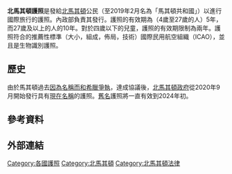 {{Translating|||time=2021-02-21T08:51:45+00:00}}
{{Unreferenced|time=2021-02-19T12:43:38+00:00}}
{{Infobox Identity document
| document_name       = 北馬其頓護照
| image               = North Macedonian Passport.png
| image_caption       = 北馬其頓護照封面，印有[[馬其頓語|馬其頓語]]、[[英語|英語]]及[[法語|法語]]
| image2              = BiometricFirstPageOfMKDPassport2.JPG
| image_caption2      = 2019年以前的馬其頓護照首兩面
| date_first_issued   = 
| using_jurisdiction  = {{flag|North Macedonia}}
| valid_jurisdictions = 
| document_type       = [[護照|護照]]
| purpose             = 身分證明
| eligibility         = [[Nationality_law_of_North_Macedonia|Macedonian citizenship]]
| expiration          = 4歲至27歲的人5年，而27歲及以上的人的10年。對於四歲以下的兒童，護照的有效期限制為兩年。
}}

'''北馬其頓護照'''是發給[[北馬其頓|北馬其頓]]公民（至2019年2月名為「馬其頓共和國」）以進行國際旅行的護照。內政部負責其發行。護照的有效期為（4歲至27歲的人）5年，而27歲及以上的人的10年。對於四歲以下的兒童，護照的有效期限制為兩年。護照符合的推薦性標準（大小，組成，佈局，技術）國際民用航空組織（ICAO），並且是生物識別護照。

== 歷史 ==
由於馬其頓過去[[馬其頓名稱爭議|因為名稱而和希臘爭執]]，達成協議後，[[北馬其頓政府|北馬其頓政府]]從2020年9月開始發行具有[[普雷斯帕協議|現在名稱]]的護照。[[馬其頓名稱爭議|舊名]]護照將一直有效到2024年初。

==參考資料==
{{Reflist}}
== 外部連結 ==
{{Passports}}

{{DEFAULTSORT:Macedonian Passport}}
[[Category:各國護照|Category:各國護照]]
[[Category:北馬其頓|Category:北馬其頓]]
{{passport-stub}}
[[Category:北馬其頓法律|Category:北馬其頓法律]]